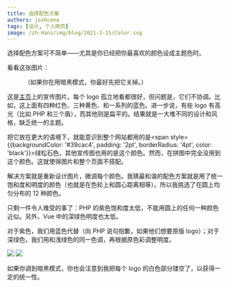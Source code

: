 ```yaml
---
title: 选择配色方案
authors: joshcena
tags: [设计, 个人网页]
image: /zh-Hans/img/blog/2021-3-15/Color.svg
---
```



选择配色方案可不简单——尤其是你已经把你最喜欢的颜色设成主题色时。

<!-- truncate -->

看看这张图片：

<Figure src="/zh-Hans/img/frontpage/feature1-original.svg">
  （如果你在用暗黑模式，你最好先把它关掉。）
</Figure>

这是[主页](/)上的宣传图片。每个 logo 孤立地看都很好，但问题是，它们不协调。比如，这上面有四种红色、三种黄色、和一系列的蓝色。进一步说，有些 logo 有高光（比如 PHP 和三个盾），而其他则是扁平的。结果就是一大堆不同的设计和风格，缺乏统一的主题。

把它放在更大的语境下，就能意识到整个网站都用的是<span style={{backgroundColor: '#39cac4', padding: '2pt', borderRadius: '4pt', color: 'black'}}>绿松石色</span>，其他宣传图也用的是这个颜色。然而，在拼图中完全没用到这个颜色。这就使得图片和整个页面不搭配。

解决方案就是重新设计图片，微调每个颜色。我猜最和谐的配色方案就是用了统一饱和度和明度的颜色（也就是在色轮上和圆心距离相等）。所以我挑选了在圆上均匀分布的 12 种颜色。

<Figure src="/zh-Hans/img/blog/2021-3-15/Color.svg"></Figure>

只剩一件令人难受的事了：PHP 的紫色饱和度太低，不能用圆上的任何一种颜色近似。另外，Vue 中的深绿色明度也太低。

对于紫色，我们用蓝色代替（向 PHP 说句抱歉，如果他们想要原版 logo）；对于深绿色，我们用和浅绿色的同一色调，再根据原色彩调整明度。

<div style={{ textAlign: 'center' }}>
  <img
    src="/zh-Hans/img/frontpage/feature1-original.svg"
    style={{ margin: '-30px', maxWidth: '400px' }}></img>
  <img
    src="/zh-Hans/img/frontpage/feature1.svg"
    style={{ margin: '-30px', maxWidth: '400px' }}></img>
</div>

如果你调到暗黑模式，你也会注意到我把每个 logo 的白色部分镂空了，以获得一定的统一性。
